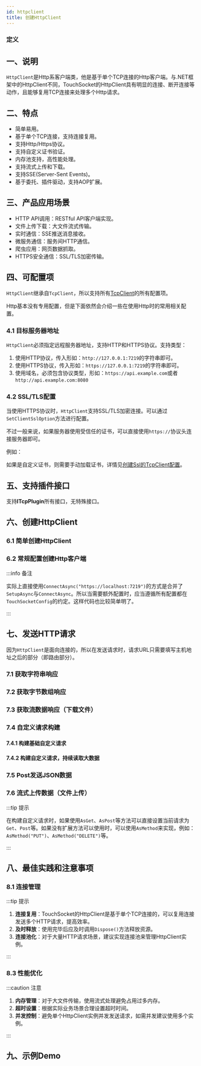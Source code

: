 ```yaml
---
id: httpclient
title: 创建HttpClient
---
```



### 定义

<TouchSocketHttpDefinition />


## 一、说明

`HttpClient`是Http系客户端类，他是基于单个TCP连接的Http客户端。与.NET框架中的HttpClient不同，TouchSocket的HttpClient具有明显的连接、断开连接等动作，且能够复用TCP连接来处理多个Http请求。

## 二、特点

- 简单易用。
- 基于单个TCP连接，支持连接复用。
- 支持Http/Https协议。
- 支持自定义证书验证。
- 内存池支持，高性能处理。
- 支持流式上传和下载。
- 支持SSE(Server-Sent Events)。
- 基于委托、插件驱动，支持AOP扩展。

## 三、产品应用场景

- HTTP API调用：RESTful API客户端实现。
- 文件上传下载：大文件流式传输。
- 实时通信：SSE推送消息接收。
- 微服务通信：服务间HTTP通信。
- 爬虫应用：网页数据抓取。
- HTTPS安全通信：SSL/TLS加密传输。

## 四、可配置项

`HttpClient`继承自`TcpClient`，所以支持所有[TcpClient](./tcpclient.mdx)的所有配置项。

Http基本没有专用配置，但是下面依然会介绍一些在使用Http时的常用相关配置。

### 4.1 目标服务器地址

`HttpClient`必须指定远程服务器地址，支持HTTP和HTTPS协议。支持类型：

1. 使用HTTP协议，传入形如：`http://127.0.0.1:7219`的字符串即可。
2. 使用HTTPS协议，传入形如：`https://127.0.0.1:7219`的字符串即可。
3. 使用域名，必须包含协议类型，形如：`https://api.example.com`或者`http://api.example.com:8080`

<CustomCodeBlock region="Http设置远程服务器地址"/>

### 4.2 SSL/TLS配置

当使用HTTPS协议时，`HttpClient`支持SSL/TLS加密连接。可以通过`SetClientSslOption`方法进行配置。

不过一般来说，如果服务器使用受信任的证书，可以直接使用`https://`协议头连接服务器即可。

例如：

<CustomCodeBlock region="Http简单设置Ssl远程服务器地址"/>

如果是自定义证书，则需要手动加载证书，详情见[创建Ssl的TcpClient配置](./tcpclient.mdx)。

## 五、支持插件接口

支持**ITcpPlugin**所有接口，无特殊接口。

## 六、创建HttpClient

<BilibiliCard title="创建HttpClient并完成请求" link="https://www.bilibili.com/cheese/play/ep1688271" isPro="true"/>
<BilibiliCard title="创建Https客户端" link="https://www.bilibili.com/cheese/play/ep1688272" isPro="true"/>

### 6.1 简单创建HttpClient

<CustomCodeBlock region="简单创建HttpClient"/>


### 6.2 常规配置创建Http客户端

<CustomCodeBlock region="常规配置创建Http客户端"/>

:::info 备注

实际上直接使用`ConnectAsync("https://localhost:7219")`的方式是合并了`SetupAsync`与`ConnectAsync`。所以当需要额外配置时，应当遵循所有配置都在`TouchSocketConfig`的约定。这样代码也比较简单明了。

:::  

## 七、发送HTTP请求

因为`HttpClient`是面向连接的，所以在发送请求时，请求URL只需要填写主机地址之后的部分（即路由部分）。

### 7.1 获取字符串响应

<CustomCodeBlock region="Http通过Get获取字符串"/>

### 7.2 获取字节数组响应

<CustomCodeBlock region="Http客户端获取字节数组响应"/>

### 7.3 获取流数据响应（下载文件）

<CustomCodeBlock region="Http客户端获取流数据响应"/>

### 7.4 自定义请求构建

#### 7.4.1 构建基础自定义请求

<BilibiliCard title="自定义Query和Header参数" link="https://www.bilibili.com/cheese/play/ep1688274" isPro="true"/>

<CustomCodeBlock region="Http客户端构建基础自定义请求"/>

#### 7.4.2 构建自定义请求，持续读取大数据

<BilibiliCard title="使用SSE实现类似AI问答效果" link="https://www.bilibili.com/cheese/play/ep1688275" isPro="true"/>

<CustomCodeBlock region="Http客户端构建自定义请求并持续读取"/>

### 7.5 Post发送JSON数据

<CustomCodeBlock region="Http通过Post发送Json数据"/>

### 7.6 流式上传数据（文件上传）

<CustomCodeBlock region="Http客户端流式上传文件"/>

:::tip 提示

在构建自定义请求时，如果使用`AsGet`、`AsPost`等方法可以直接设置当前请求为`Get`、`Post`等。如果没有扩展方法可以使用时，可以使用`AsMethod`来实现，例如：`AsMethod("PUT")`、`AsMethod("DELETE")`等。

:::  

## 八、最佳实践和注意事项

### 8.1 连接管理

:::tip 提示

1. **连接复用**：TouchSocket的HttpClient是基于单个TCP连接的，可以复用连接发送多个HTTP请求，提高效率。
2. **及时释放**：使用完毕后应及时调用`Dispose()`方法释放资源。
3. **连接池化**：对于大量HTTP请求场景，建议实现连接池来管理HttpClient实例。

:::

### 8.3 性能优化

:::caution 注意

1. **内存管理**：对于大文件传输，使用流式处理避免占用过多内存。
2. **超时设置**：根据实际业务场景合理设置超时时间。
3. **并发控制**：避免单个HttpClient实例并发发送请求，如需并发建议使用多个实例。

:::

## 九、示例Demo

<CardLink link="examples/Http/HttpClientConsoleApp"/>